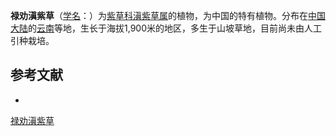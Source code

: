 {{Speciesbox
| name = 禄劝滇紫草
| status = 
| status_system = 
| image =
| genus = Onosma
| species = luquanense
| authority = Y. L. Liu
}}

'''禄劝滇紫草'''（[[学名|学名]]：{{lang|la|''Onosma luquanense''}}）为[[紫草科|紫草科]][[滇紫草属|滇紫草属]]的植物，为中国的特有植物。分布在[[中国大陆|中国大陆]]的[[云南|云南]]等地，生长于海拔1,900米的地区，多生于山坡草地，目前尚未由人工引种栽培。

== 参考文献 ==
<div class="references-small">
* {{cite web| url =http://www.bioinfo.cn/db05/KmzwSpecies.php?action=view&id=2515| title =禄劝滇紫草| work =《中国高等植物数据库全库》| publisher =中国科学院微生物研究所| author =昆明植物研究所| accessdate =2009-02-23| deadurl =yes| archiveurl =https://web.archive.org/web/20160305100059/http://www.bioinfo.cn/db05/KmzwSpecies.php?action=view&id=2515| archivedate =2016-03-05}}
</div>
{{Taxonbar|from=Q15226062}}

[[Category:滇紫草属|禄劝滇紫草]]


{{植物小作品}}